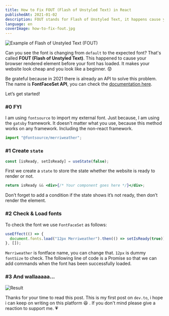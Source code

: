 ```yaml
---
title: How to Fix FOUT (Flash of Unstyled Text) in React
publishedAt: 2021-01-02
description: FOUT stands for Flash of Unstyled Text, it happens cause your browser is rendered element before your font is loaded. To fix that we should handle while the font is loading.
language: en
coverImage: how-to-fix-fout.jpg
---
```



![Example of Flash of Unstyled Text (FOUT)](https://cdn-images-1.medium.com/max/800/1*XXCHdVl4xqFAzjPeGHzz8A.gif)

Can you see the font is changing from `default` to the expected font? That's called **FOUT (Flash of Unstyled Text)**. This happened to cause your browser rendered element before your font has loaded. It makes your website look cheap and you look like a beginner. 😟

Be grateful because in 2021 there is already an API to solve this problem. The name is **FontFaceSet API**, you can check the [documentation here](https://developer.mozilla.org/en-US/docs/Web/API/FontFaceSet/).

Let’s get started!

### #0 FYI

I am using `fontsource` to import my external font. Just because, I am using the `gatsby` framework. It doesn't matter what you use, because this method works on any framework. Including the non-react framework.

```jsx
import "@fontsource/merriweather";
```

### #1 Create `state`

```jsx
const [isReady, setIsReady] = useState(false);
```

First we create a `state` to store the state whether the website is ready to render or not.

```jsx
return isReady && <div>{/* Your component goes here */}</div>;
```

Don’t forget to add a condition if the state shows it’s not ready, then don’t render the element.

### #2 Check & Load fonts

To check the font we use `FontFaceSet` as follows:

```jsx
useEffect(() => {
  document.fonts.load("12px Merriweather").then(() => setIsReady(true));
}, []);
```

`Merriweather` is fontface name, you can change that. `12px` is dummy `fontSize` to check. The following line of code is a Promise so that we can add commands when the font has been successfully loaded.

### #3 And wallaaaaa…

![Result](https://cdn-images-1.medium.com/max/800/1*HJvW4PbIS2xa02d2_yYr7w.gif)

Thanks for your time to read this post. This is my first post on `dev.to`, i hope i can keep on writing on this platform 😆 . If you don't mind please give a reaction to support me. 💗
